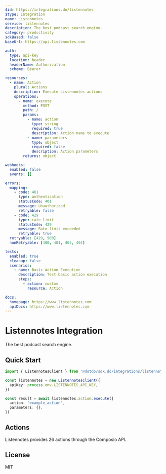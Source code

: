 ```yaml
---
$id: https://integrations.do/listennotes
$type: Integration
name: Listennotes
service: listennotes
description: The best podcast search engine.
category: productivity
sdkBased: false
baseUrl: https://api.listennotes.com

auth:
  type: api-key
  location: header
  headerName: Authorization
  scheme: Bearer

resources:
  - name: Action
    plural: Actions
    description: Execute Listennotes actions
    operations:
      - name: execute
        method: POST
        path: /
        params:
          - name: action
            type: string
            required: true
            description: Action name to execute
          - name: parameters
            type: object
            required: false
            description: Action parameters
        returns: object

webhooks:
  enabled: false
  events: []

errors:
  mapping:
    - code: 401
      type: authentication
      statusCode: 401
      message: Unauthorized
      retryable: false
    - code: 429
      type: rate_limit
      statusCode: 429
      message: Rate limit exceeded
      retryable: true
  retryable: [429, 500]
  nonRetryable: [400, 401, 403, 404]

tests:
  enabled: true
  cleanup: false
  scenarios:
    - name: Basic Action Execution
      description: Test basic action execution
      steps:
        - action: custom
          resource: Action

docs:
  homepage: https://www.listennotes.com
  apiDocs: https://www.listennotes.com
---
```


# Listennotes Integration

The best podcast search engine.

## Quick Start

```typescript
import { ListennotesClient } from '@dotdo/sdk.do/integrations/listennotes'

const listennotes = new ListennotesClient({
  apiKey: process.env.LISTENNOTES_API_KEY,
})

const result = await listennotes.action.execute({
  action: 'example_action',
  parameters: {},
})
```

## Actions

Listennotes provides 26 actions through the Composio API.

## License

MIT
